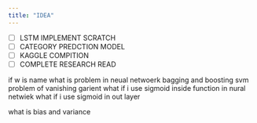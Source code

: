 ```yaml
---
title: "IDEA"
---
```




- [ ] LSTM IMPLEMENT SCRATCH
- [ ] CATEGORY PREDCTION MODEL
- [ ] KAGGLE COMPITION
- [ ] COMPLETE RESEARCH READ



if w is name what is problem in neual netwoerk
bagging and boosting
svm
problem of vanishing garient
what if i use sigmoid inside function in nural netwiek
what if i use sigmoid in out layer

what is bias and variance


